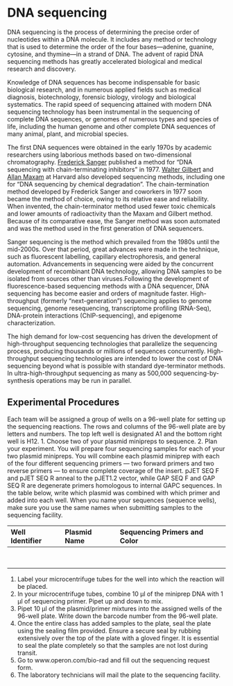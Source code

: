 # DNA sequencing

DNA sequencing is the process of determining the precise order of nucleotides within a DNA molecule. It includes any method or technology that is used to determine the order of the four bases—adenine, guanine, cytosine, and thymine—in a strand of DNA. The advent of rapid DNA sequencing methods has greatly accelerated biological and medical research and discovery.

Knowledge of DNA sequences has become indispensable for basic biological research, and in numerous applied fields such as medical diagnosis, biotechnology, forensic biology, virology and biological systematics. The rapid speed of sequencing attained with modern DNA sequencing technology has been instrumental in the sequencing of complete DNA sequences, or genomes of numerous types and species of life, including the human genome and other complete DNA sequences of many animal, plant, and microbial species.

The first DNA sequences were obtained in the early 1970s by academic researchers using laborious methods based on two-dimensional chromatography. [Frederick Sanger](https://en.wikipedia.org/wiki/Frederick_Sanger) published a method for "DNA sequencing with chain-terminating inhibitors" in 1977. [Walter Gilbert](https://en.wikipedia.org/wiki/Walter_Gilbert) and [Allan Maxam](https://en.wikipedia.org/wiki/Allan_Maxam) at Harvard also developed sequencing methods, including one for "DNA sequencing by chemical degradation". The chain-termination method developed by Frederick Sanger and coworkers in 1977 soon became the method of choice, owing to its relative ease and reliability. When invented, the chain-terminator method used fewer toxic chemicals and lower amounts of radioactivity than the Maxam and Gilbert method. Because of its comparative ease, the Sanger method was soon automated and was the method used in the first generation of DNA sequencers.

Sanger sequencing is the method which prevailed from the 1980s until the mid-2000s. Over that period, great advances were made in the technique, such as fluorescent labelling, capillary electrophoresis, and general automation. Advancements in sequencing were aided by the concurrent development of recombinant DNA technology, allowing DNA samples to be isolated from sources other than viruses.Following the development of fluorescence-based sequencing methods with a DNA sequencer, DNA sequencing has become easier and orders of magnitude faster. High-throughput (formerly "next-generation") sequencing applies to genome sequencing, genome resequencing, transcriptome profiling (RNA-Seq), DNA-protein interactions (ChIP-sequencing), and epigenome characterization.

The high demand for low-cost sequencing has driven the development of high-throughput sequencing technologies that parallelize the sequencing process, producing thousands or millions of sequences concurrently. High-throughput sequencing technologies are intended to lower the cost of DNA sequencing beyond what is possible with standard dye-terminator methods. In ultra-high-throughput sequencing as many as 500,000 sequencing-by-synthesis operations may be run in parallel.

## Experimental Procedures

Each team will be assigned a group of wells on a 96-well plate for setting up the sequencing reactions.  The rows and columns of the  96-well plate are by letters and numbers. The top left well is designated A1 and the bottom right well is H12.
1. Choose two of your plasmid minipreps to sequence.
2. Plan your experiment. You will prepare four sequencing samples for each of your two plasmid minipreps. You will combine each plasmid miniprep with each of the four different sequencing primers — two forward primers and two reverse primers — to ensure complete coverage of the insert. pJET SEQ F and pJET SEQ R anneal to the pJET1.2 vector, while GAP SEQ F and GAP SEQ R are degenerate primers homologous to internal GAPC sequences.
In the table below, write which plasmid was combined with which primer and added into each well. When you name your sequences (sequence wells), make sure you use the same names when submitting samples to the sequencing facility.


|Well Identifier|Plasmid Name|Sequencing Primers and Color
|:--------------|:-----------|:---------------------------
|		|	     |		
|		|	     |		
|		|	     |		
|		|	     |		
|		|	     |		
|		|	     |		
|		|	     |		
|		|	     |		


1. Label your microcentrifuge tubes for the well into which the reaction will be placed.
2. In your microcentrifuge tubes, combine 10 µl of the miniprep DNA with 1 µl of sequencing primer. Pipet up and down to mix.
3. Pipet 10 µl of the plasmid/primer mixtures into the assigned wells of the 96-well plate. Write down the barcode number from the 96-well plate.
4. Once the entire class has added samples to the plate, seal the plate using the sealing film provided. Ensure a secure seal by rubbing extensively over the top of the plate with a gloved finger. It is essential to seal the plate completely so that the samples are not lost during transit.
5. Go to www.operon.com/bio-rad and fill out the sequencing request form.
6. The laboratory technicians will mail the plate to the sequencing facility.  
